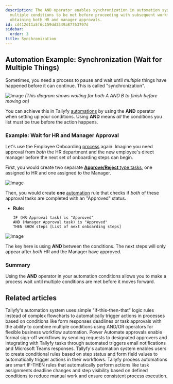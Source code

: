 ```yaml
---
description: The AND operator enables synchronization in automation systems by requiring
  multiple conditions to be met before proceeding with subsequent workflow steps like
  obtaining both HR and manager approvals.
id: cd412d11a5f6c159dd3549a87763707d
sidebar:
  order: 3
title: Synchronization
---
```


## Automation Example: Synchronization (Wait for Multiple Things)

Sometimes, you need a process to pause and wait until *multiple* things have happened before it can continue. This is called "synchronization".

![Image](https://tallyfy.com/wp-content/uploads/BPMN-image19.png)
*(This diagram shows waiting for both A AND B to finish before moving on)*

You can achieve this in Tallyfy [automations](/products/pro/documenting/templates/automations/) by using the **AND** operator when setting up your conditions. Using **AND** means *all* the conditions you list must be true before the action happens.

### Example: Wait for HR and Manager Approval

Let's use the Employee Onboarding [process](/products/pro/tracking-and-tasks/processes/) again. Imagine you need approval from *both* the HR department and the new employee's direct manager before the next set of onboarding steps can begin.

First, you would create two separate [**Approve/Reject** type tasks](/products/pro/tracking-and-tasks/tasks/what-types-of-tasks-can-i-create-with-tallyfy/#approvereject), one assigned to HR and one assigned to the Manager.

![Image](https://screenshots.tallyfy.com/tallyfy/pro/desktop-light-hrmanager-approval-synchronization.png)

Then, you would create **one** [automation](/products/pro/documenting/templates/automations/) rule that checks if *both* of these approval tasks are completed with an "Approved" status.

- **Rule:**
  ```
  IF (HR Approval task) is "Approved"
  AND (Manager Approval task) is "Approved"
  THEN SHOW steps [List of next onboarding steps]
  ```

![Image](https://screenshots.tallyfy.com/tallyfy/pro/desktop-light-hrmanager-automation-synchronization.png)

The key here is using **AND** between the conditions. The next steps will only appear after *both* HR and the Manager have approved.

### Summary

Using the **AND** operator in your automation conditions allows you to make a process wait until multiple conditions are met before it moves forward.


## Related articles
<CardGrid>
<LinkTitleCard header="<b>Automations > Logic operations explained</b>" href="/products/pro/documenting/templates/automations/logic-explained/" > Tallyfy's automation system uses simple "if-this-then-that" logic rules instead of complex flowcharts to automatically trigger actions in processes based on conditions like form responses deadlines or task approvals with the ability to combine multiple conditions using AND/OR operators for flexible business workflow automation. </LinkTitleCard>
<LinkTitleCard header="<b>Power Automate > Building approval workflows with Power Automate</b>" href="/products/pro/integrations/middleware/power-automate/building-approval-workflows-with-power-automate/" > Power Automate approvals enable formal sign-off workflows by sending requests to designated approvers and integrating with Tallyfy tasks through automated triggers email notifications and Microsoft Teams responses. </LinkTitleCard>
<LinkTitleCard header="<b>Conditionals > Conditionals (IF) explained</b>" href="/products/pro/documenting/templates/automations/conditionals/conditionals-explained/" > Tallyfy's automation system enables users to create conditional rules based on step status and form field values to automatically trigger actions in their workflows. </LinkTitleCard>
<LinkTitleCard header="<b>Templates > Automations</b>" href="/products/pro/documenting/templates/automations/" > Tallyfy process automations are smart IF-THEN rules that automatically perform actions like task assignments deadline changes and step visibility based on defined conditions to reduce manual work and ensure consistent process execution. </LinkTitleCard>
</CardGrid>